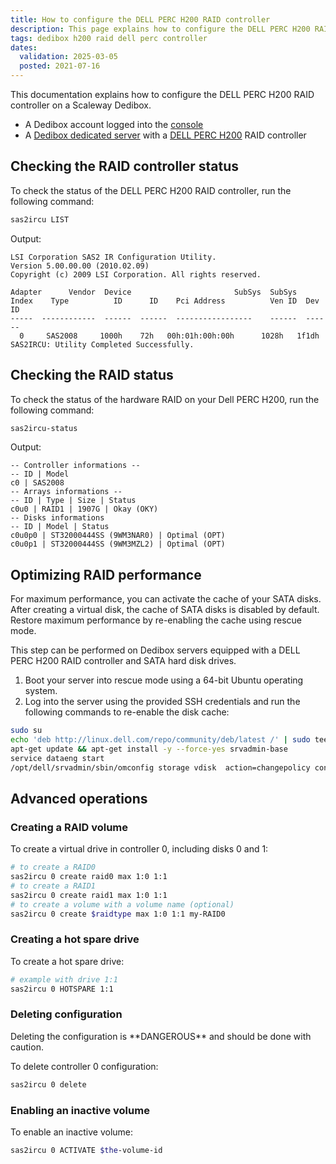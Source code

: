 ```yaml
---
title: How to configure the DELL PERC H200 RAID controller
description: This page explains how to configure the DELL PERC H200 RAID controller on a Scaleway Dedibox
tags: dedibox h200 raid dell perc controller
dates:
  validation: 2025-03-05
  posted: 2021-07-16
---
```



This documentation explains how to configure the DELL PERC H200 RAID controller on a Scaleway Dedibox.

<Requirements />

- A Dedibox account logged into the [console](https://console.online.net)
- A [Dedibox dedicated server](https://www.scaleway.com/en/dedibox/) with a [DELL PERC H200](https://www.dell.com/support/kbdoc/en-us/000134280/perc-dell-perc-h200-and-6gbps-sas-hba-features) RAID controller

## Checking the RAID controller status
To check the status of the DELL PERC H200 RAID controller, run the following command:
  ```bash
  sas2ircu LIST
  ```
  Output:
  ```
  LSI Corporation SAS2 IR Configuration Utility.
  Version 5.00.00.00 (2010.02.09)
  Copyright (c) 2009 LSI Corporation. All rights reserved.

  Adapter      Vendor  Device                       SubSys  SubSys
  Index    Type          ID      ID    Pci Address          Ven ID  Dev ID
  -----  ------------  ------  ------  -----------------    ------  ------
    0     SAS2008     1000h    72h   00h:01h:00h:00h      1028h   1f1dh
  SAS2IRCU: Utility Completed Successfully.
  ```

## Checking the RAID status
To check the status of the hardware RAID on your Dell PERC H200, run the following command:
  ```bash
  sas2ircu-status
  ```
  Output:
  ```
  -- Controller informations --
  -- ID | Model
  c0 | SAS2008
  -- Arrays informations --
  -- ID | Type | Size | Status
  c0u0 | RAID1 | 1907G | Okay (OKY)
  -- Disks informations
  -- ID | Model | Status
  c0u0p0 | ST32000444SS (9WM3NAR0) | Optimal (OPT)
  c0u0p1 | ST32000444SS (9WM3MZL2) | Optimal (OPT)
  ```

## Optimizing RAID performance
For maximum performance, you can activate the cache of your SATA disks. After creating a virtual disk, the cache of SATA disks is disabled by default. Restore maximum performance by re-enabling the cache using rescue mode.

<Message type="note">
  This step can be performed on Dedibox servers equipped with a DELL PERC H200 RAID controller and SATA hard disk drives.
</Message>

1. Boot your server into rescue mode using a 64-bit Ubuntu operating system.
2. Log into the server using the provided SSH credentials and run the following commands to re-enable the disk cache:
  ```bash
  sudo su
  echo 'deb http://linux.dell.com/repo/community/deb/latest /' | sudo tee -a  /etc/apt/sources.list.d/linux.dell.com.sources.list
  apt-get update && apt-get install -y --force-yes srvadmin-base
  service dataeng start
  /opt/dell/srvadmin/sbin/omconfig storage vdisk  action=changepolicy controller=0 vdisk=0 diskcachepolicy=enabled
  ```

## Advanced operations
### Creating a RAID volume
To create a virtual drive in controller 0, including disks 0 and 1:
  ```bash
  # to create a RAID0
  sas2ircu 0 create raid0 max 1:0 1:1
  # to create a RAID1
  sas2ircu 0 create raid1 max 1:0 1:1
  # to create a volume with a volume name (optional)
  sas2ircu 0 create $raidtype max 1:0 1:1 my-RAID0
  ```

### Creating a hot spare drive
To create a hot spare drive:
  ```bash
  # example with drive 1:1
  sas2ircu 0 HOTSPARE 1:1
  ```

### Deleting configuration
<Message type="important">
  Deleting the configuration is **DANGEROUS** and should be done with caution.
</Message>

To delete controller 0 configuration:
  ```bash
  sas2ircu 0 delete
  ```

### Enabling an inactive volume
To enable an inactive volume:
```bash
sas2ircu 0 ACTIVATE $the-volume-id
```
